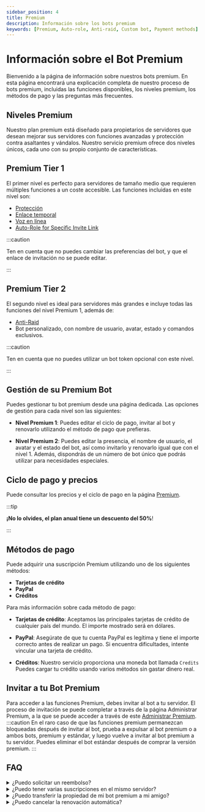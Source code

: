 ```yaml
---
sidebar_position: 4
title: Premium
description: Información sobre los bots premium
keywords: [Premium, Auto-role, Anti-raid, Custom bot, Payment methods]
---
```


# Información sobre el Bot Premium

Bienvenido a la página de información sobre nuestros bots premium. En esta
página encontrará una explicación completa de nuestro proceso de bots premium,
incluidas las funciones disponibles, los niveles premium, los métodos de pago y
las preguntas más frecuentes.

## Niveles Premium

Nuestro plan premium está diseñado para propietarios de servidores que desean
mejorar sus servidores con funciones avanzadas y protección contra asaltantes y
vándalos. Nuestro servicio premium ofrece dos niveles únicos, cada uno con su
propio conjunto de características.

## Premium Tier 1

El primer nivel es perfecto para servidores de tamaño medio que requieren
múltiples funciones a un coste accesible. Las funciones incluidas en este nivel
son:

- [Protección](/modules/vip_protection.mdx)
- [Enlace temporal](/modules/temp_link.mdx)
- [Voz en línea](/modules/voice_online.mdx)
- [Auto-Role for Specific Invite Link](/modules/auto_role.mdx)

:::caution

Ten en cuenta que no puedes cambiar las preferencias del bot, y que el enlace de
invitación no se puede editar.

:::

## Premium Tier 2

El segundo nivel es ideal para servidores más grandes e incluye todas las
funciones del nivel Premium 1, además de:

- [Anti-Raid](/modules/anti_raid.mdx)
- Bot personalizado, con nombre de usuario, avatar, estado y comandos
  exclusivos.

:::caution

Ten en cuenta que no puedes utilizar un bot token opcional con este nivel.

:::

## Gestión de su Premium Bot

Puedes gestionar tu bot premium desde una página dedicada. Las opciones de
gestión para cada nivel son las siguientes:

- **Nivel Premium 1**: Puedes editar el ciclo de pago, invitar al bot y renovarlo
  utilizando el método de pago que prefieras.

- **Nivel Premium 2**: Puedes editar la presencia, el nombre de usuario, el avatar
  y el estado del bot, así como invitarlo y renovarlo igual que con el nivel 1.
  Además, dispondrás de un número de bot único que podrás utilizar para
  necesidades especiales.

## Ciclo de pago y precios

Puede consultar los precios y el ciclo de pago en la página
[Premium](https://probot.io/premium).

:::tip

**¡No lo olvides, el plan anual tiene un descuento del 50%**!

:::

## Métodos de pago

Puede adquirir una suscripción Premium utilizando uno de los siguientes métodos:

- **Tarjetas de crédito**
- **PayPal**
- **Créditos**

Para más información sobre cada método de pago:

- **Tarjetas de crédito**: Aceptamos las principales tarjetas de crédito de cualquier
  país del mundo. El importe mostrado será en dólares.

- **PayPal**: Asegúrate de que tu cuenta PayPal es legítima y tiene el
  importe correcto antes de realizar un pago. Si encuentra dificultades, intente
  vincular una tarjeta de crédito.

- **Créditos**: Nuestro servicio proporciona una moneda bot llamada `Credits` Puedes
  cargar tu crédito usando varios métodos sin gastar dinero real.

## Invitar a tu Bot Premium

Para acceder a las funciones Premium, debes invitar al bot a tu servidor. El
proceso de invitación se puede completar a través de la página Administrar
Premium, a la que se puede acceder a través de este [Administrar
Premium](https://probot.io/premium/manage).
:::caution
En el raro caso de que las funciones premium permanezcan bloqueadas después de
invitar al bot, prueba a expulsar al bot premium o a ambos bots, premium y
estándar, y luego vuelve a invitar al bot premium a tu servidor. Puedes eliminar
el bot estándar después de comprar la versión premium.
:::

## FAQ

<details>
  <summary>¿Puedo solicitar un reembolso?</summary>
  Sí, puede hacerlo. Sin embargo, primero debe revisar la política de reembolso y solicitar un reembolso en un plazo de siete días a partir de la fecha
  de compra inicial por un motivo razonable.
</details>
<details>
  <summary>¿Puedo tener varias suscripciones en el mismo servidor?</summary>
  No, sólo puedes tener un bot premium por servidor.
</details>
<details>
  <summary> ¿Puedo transferir la propiedad de mi bot premium a mi amigo?</summary>
  Sí, puede hacerlo. Sin embargo, está limitado al plan "Nivel 2".
</details>
<details>
  <summary>¿Puedo cancelar la renovación automática?</summary>
  Sí, puede hacerlo. A través de la página de gestionar premium y haga clic en cancelar.
</details>
